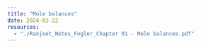```yaml
--- 
title: "Mole balances" 
date: 2024-02-22
resources:
  - "./Ranjeet_Notes_Fogler_Chapter 01 - Mole balances.pdf"
---
```

